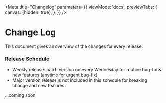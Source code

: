 
<Meta
  title="Changelog"
  parameters={{
    viewMode: 'docs',
    previewTabs: {
      canvas: {hidden: true},
    },
  }}
/>

# Change Log

<Subtitle>This document gives an overview of the changes for every release.</Subtitle>

### Release Schedule

- Weekly release: patch version on every Wednesday for routine bug-fix & new features (anytime for urgent bug-fix).
- Major version release is not included in this schedule for breaking change and new features.

...coming soon
